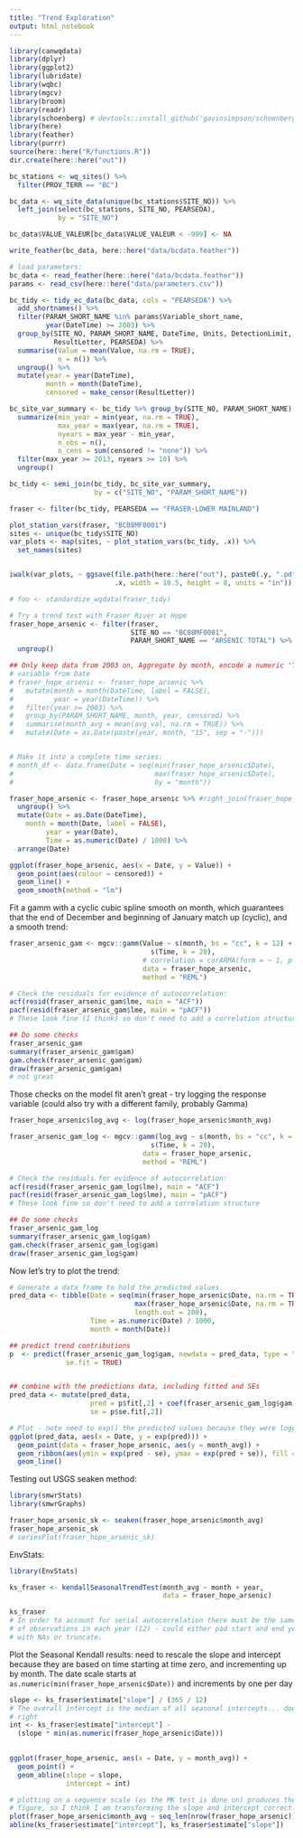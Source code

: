 ```yaml
---
title: "Trend Exploration"
output: html_notebook
---
```


```r
library(canwqdata)
library(dplyr)
library(ggplot2)
library(lubridate)
library(wqbc)
library(mgcv)
library(broom)
library(readr)
library(schoenberg) # devtools::install_github('gavinsimpson/schoenberg')
library(here)
library(feather)
library(purrr)
source(here::here("R/functions.R"))
dir.create(here::here("out"))
```


```r
bc_stations <- wq_sites() %>% 
  filter(PROV_TERR == "BC")

bc_data <- wq_site_data(unique(bc_stations$SITE_NO)) %>% 
  left_join(select(bc_stations, SITE_NO, PEARSEDA), 
            by = "SITE_NO")

bc_data$VALUE_VALEUR[bc_data$VALUE_VALEUR < -999] <- NA

write_feather(bc_data, here::here("data/bcdata.feather"))
```


```r
# load parameters:
bc_data <- read_feather(here::here("data/bcdata.feather"))
params <- read_csv(here::here("data/parameters.csv"))

bc_tidy <- tidy_ec_data(bc_data, cols = "PEARSEDA") %>% 
  add_shortnames() %>% 
  filter(PARAM_SHORT_NAME %in% params$Variable_short_name, 
         year(DateTime) >= 2003) %>% 
  group_by(SITE_NO, PARAM_SHORT_NAME, DateTime, Units, DetectionLimit, 
           ResultLetter, PEARSEDA) %>% 
  summarise(Value = mean(Value, na.rm = TRUE), 
            n = n()) %>% 
  ungroup() %>% 
  mutate(year = year(DateTime), 
         month = month(DateTime), 
         censored = make_censor(ResultLetter))

bc_site_var_summary <- bc_tidy %>% group_by(SITE_NO, PARAM_SHORT_NAME) %>% 
  summarize(min_year = min(year, na.rm = TRUE), 
            max_year = max(year, na.rm = TRUE), 
            nyears = max_year - min_year,
            n_obs = n(),
            n_cens = sum(censored != "none")) %>% 
  filter(max_year >= 2013, nyears >= 10) %>% 
  ungroup()

bc_tidy <- semi_join(bc_tidy, bc_site_var_summary, 
                     by = c("SITE_NO", "PARAM_SHORT_NAME"))

fraser <- filter(bc_tidy, PEARSEDA == "FRASER-LOWER MAINLAND")


```

```r
plot_station_vars(fraser, "BC08MF0001")
sites <- unique(bc_tidy$SITE_NO)
var_plots <- map(sites, ~ plot_station_vars(bc_tidy, .x)) %>% 
  set_names(sites)


iwalk(var_plots, ~ ggsave(file.path(here::here("out"), paste0(.y, ".pdf")), 
                          .x, width = 10.5, height = 8, units = "in"))
```


```r
# foo <- standardize_wqdata(fraser_tidy)

# Try a trend test with Fraser River at Hope
fraser_hope_arsenic <- filter(fraser, 
                              SITE_NO == "BC08MF0001",
                              PARAM_SHORT_NAME == "ARSENIC TOTAL") %>% 
  ungroup()

## Only keep data from 2003 on, Aggregate by month, encode a numeric 'Time' 
# variable from Date
# fraser_hope_arsenic <- fraser_hope_arsenic %>% 
#   mutate(month = month(DateTime, label = FALSE), 
#          year = year(DateTime)) %>% 
#   filter(year >= 2003) %>% 
#   group_by(PARAM_SHORT_NAME, month, year, censored) %>% 
#   summarise(month_avg = mean(avg_val, na.rm = TRUE)) %>% 
#   mutate(Date = as.Date(paste(year, month, "15", sep = "-")))


# Make it into a complete time series:
# month_df <- data.frame(Date = seq(min(fraser_hope_arsenic$Date), 
#                                   max(fraser_hope_arsenic$Date), 
#                                   by = "month"))

fraser_hope_arsenic <- fraser_hope_arsenic %>% #right_join(fraser_hope_arsenic, month_df) %>% 
  ungroup() %>% 
  mutate(Date = as.Date(DateTime),
    month = month(Date, label = FALSE), 
         year = year(Date), 
         Time = as.numeric(Date) / 1000) %>% 
  arrange(Date)

ggplot(fraser_hope_arsenic, aes(x = Date, y = Value)) + 
  geom_point(aes(colour = censored)) + 
  geom_line() +
  geom_smooth(method = "lm")
```

Fit a gamm with a cyclic cubic spline smooth on month, which guarantees that the
end of December and beginning of January match up (cyclic), and a smooth trend:
```r
fraser_arsenic_gam <- mgcv::gamm(Value ~ s(month, bs = "cc", k = 12) + 
                                   s(Time, k = 20), 
                                 # correlation = corARMA(form = ~ 1, p = 2),
                                 data = fraser_hope_arsenic, 
                                 method = "REML")

# Check the residuals for evidence of autocorrelation:
acf(resid(fraser_arsenic_gam$lme, main = "ACF"))
pacf(resid(fraser_arsenic_gam$lme, main = "pACF"))
# These look fine (I think) so don't need to add a correlation structure

## Do some checks
fraser_arsenic_gam
summary(fraser_arsenic_gam$gam)
gam.check(fraser_arsenic_gam$gam)
draw(fraser_arsenic_gam$gam)
# not great
```

Those checks on the model fit aren't great - try logging the response variable
(could also try with a different family, probably Gamma)

```r
fraser_hope_arsenic$log_avg <- log(fraser_hope_arsenic$month_avg)

fraser_arsenic_gam_log <- mgcv::gamm(log_avg ~ s(month, bs = "cc", k = 12) + 
                                   s(Time, k = 20),
                                 data = fraser_hope_arsenic, 
                                 method = "REML")

# Check the residuals for evidence of autocorrelation:
acf(resid(fraser_arsenic_gam_log$lme), main = "ACF")
pacf(resid(fraser_arsenic_gam_log$lme), main = "pACF")
# These look fine so don't need to add a correlation structure

## Do some checks
fraser_arsenic_gam_log
summary(fraser_arsenic_gam_log$gam)
gam.check(fraser_arsenic_gam_log$gam)
draw(fraser_arsenic_gam_log$gam)

```

Now let's try to plot the trend:

```r

# Generate a data frame to hold the predicted values
pred_data <- tibble(Date = seq(min(fraser_hope_arsenic$Date, na.rm = TRUE), 
                               max(fraser_hope_arsenic$Date, na.rm = TRUE), 
                               length.out = 200), 
                    Time = as.numeric(Date) / 1000, 
                    month = month(Date))

## predict trend contributions
p  <- predict(fraser_arsenic_gam_log$gam, newdata = pred_data, type = "terms", 
              se.fit = TRUE)


## combine with the predictions data, including fitted and SEs
pred_data <- mutate(pred_data, 
                    pred = p$fit[,2] + coef(fraser_arsenic_gam_log$gam)["(Intercept)"],  
                    se = p$se.fit[,2])

# Plot - note need to exp() the predicted values because they were logged
ggplot(pred_data, aes(x = Date, y = exp(pred))) +
  geom_point(data = fraser_hope_arsenic, aes(y = month_avg)) + 
  geom_ribbon(aes(ymin = exp(pred - se), ymax = exp(pred + se)), fill = "grey") + 
  geom_line()

```


Testing out USGS seaken method:
```r
library(smwrStats)
library(smwrGraphs)

fraser_hope_arsenic_sk <- seaken(fraser_hope_arsenic$month_avg)
fraser_hope_arsenic_sk
# seriesPlot(fraser_hope_arsenic_sk)


```


EnvStats:

```r
library(EnvStats)

ks_fraser <- kendallSeasonalTrendTest(month_avg ~ month + year, 
                                      data = fraser_hope_arsenic)

ks_fraser
# In order to account for serial autocorrelation there must be the same number
# of observations in each year (12) - could either pad start and end years 
# with NAs or truncate.
```

Plot the Seasonal Kendall results: need to rescale the slope and intercept 
because they are based on time starting at time zero, and incrementing up by month.
The date scale starts at `as.numeric(min(fraser_hope_arsenic$Date))` and increments
by one per day

```r
slope <- ks_fraser$estimate["slope"] / (365 / 12)
# The overall intercept is the median of all seasonal intercepts... doesn't seem
# right
int <- ks_fraser$estimate["intercept"] - 
  (slope * min(as.numeric(fraser_hope_arsenic$Date)))
  

ggplot(fraser_hope_arsenic, aes(x = Date, y = month_avg)) + 
  geom_point() + 
  geom_abline(slope = slope, 
              intercept = int)

# plotting on a sequence scale (as the MK test is done on) produces the same 
# figure, so I think I am transforming the slope and intercept correctly.
plot(fraser_hope_arsenic$month_avg ~ seq_len(nrow(fraser_hope_arsenic)))
abline(ks_fraser$estimate["intercept"], ks_fraser$estimate["slope"])

```

